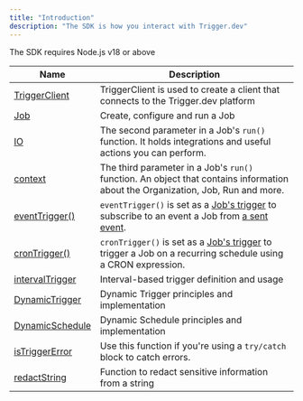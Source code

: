 ```yaml
---
title: "Introduction"
description: "The SDK is how you interact with Trigger.dev"
---
```


<Note>The SDK requires Node.js v18 or above</Note>

| Name                                    | Description                                                                                                                                              |
| --------------------------------------- | -------------------------------------------------------------------------------------------------------------------------------------------------------- |
| [TriggerClient](//sdk/triggerclient)    | TriggerClient is used to create a client that connects to the Trigger.dev platform                                                                       |
| [Job](/sdk/job)                         | Create, configure and run a Job                                                                                                                          |
| [IO](/sdk/io)                           | The second parameter in a Job's `run()` function. It holds integrations and useful actions you can perform.                                              |
| [context](/sdk/context)                 | The third parameter in a Job's `run()` function. An object that contains information about the Organization, Job, Run and more.                          |
| [eventTrigger()](/sdk/eventtrigger)     | `eventTrigger()` is set as a [Job's trigger](/sdk/job) to subscribe to an event a Job from [a sent event](/sdk/triggerclient/instancemethods/sendevent). |
| [cronTrigger()](/sdk/crontrigger)       | `cronTrigger()` is set as a [Job's trigger](/sdk/job) to trigger a Job on a recurring schedule using a CRON expression.                                  |
| [intervalTrigger](/sdk/intervaltrigger) | Interval-based trigger definition and usage                                                                                                              |
| [DynamicTrigger](/sdk/dynamictrigger)   | Dynamic Trigger principles and implementation                                                                                                            |
| [DynamicSchedule](/sdk/dynamicschedule) | Dynamic Schedule principles and implementation                                                                                                           |
| [isTriggerError](/sdk/istriggererror)   | Use this function if you're using a `try/catch` block to catch errors.                                                                                   |
| [redactString](/sdk/redactstring)       | Function to redact sensitive information from a string                                                                                                   |

